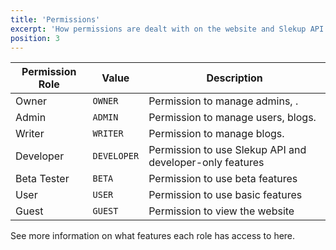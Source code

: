 ```yaml
---
title: 'Permissions'
excerpt: 'How permissions are dealt with on the website and Slekup API'
position: 3
---
```


<Alert type="error" text="This section is not complete." />

| Permission Role | Value       | Description                                              |
| --------------- | ----------- | -------------------------------------------------------- |
| Owner           | `OWNER`     | Permission to manage admins, .                           |
| Admin           | `ADMIN`     | Permission to manage users, blogs.                       |
| Writer          | `WRITER`    | Permission to manage blogs.                              |
| Developer       | `DEVELOPER` | Permission to use Slekup API and developer-only features |
| Beta Tester     | `BETA`      | Permission to use beta features                          |
| User            | `USER`      | Permission to use basic features                         |
| Guest           | `GUEST`     | Permission to view the website                           |

See more information on what features each role has access to <Link href="/help/website/roles-and-permissions/roles-and-permission">here</Link>.
